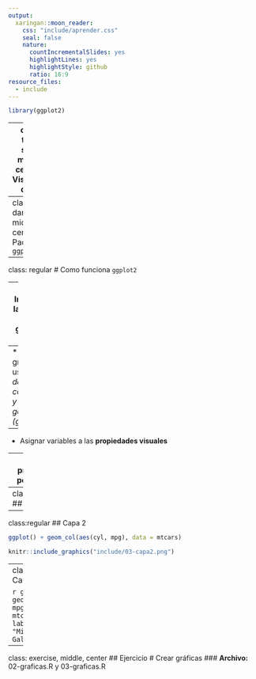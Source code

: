 ```yaml
---
output:
  xaringan::moon_reader:
    css: "include/aprender.css"
    seal: false
    nature:
      countIncrementalSlides: yes
      highlightLines: yes
      highlightStyle: github
      ratio: 16:9
resource_files:
  - include
---
```

```r
library(ggplot2)
```
---
class: title-slide, middle, center
# Visualizar datos

---
class: dark, middle, center
# Paquete `ggplot2`

---
class: regular
# Como funciona `ggplot2`

--
* Implementa la **gramática de las gráficas** en **R**

--
* Cualquier gráfica usando: *datos, coordenadas y objetos geométricos (geoms)*

--
* Asignar variables a las **propiedades visuales** 

--
* Se programa por **capas**

---
class:regular
## Capa 1
```r
ggplot()
```
```r
knitr::include_graphics("include/03-capa1.png")
```
---
class:regular
## Capa 2

```r
ggplot() + geom_col(aes(cyl, mpg), data = mtcars)
```
```r
knitr::include_graphics("include/03-capa2.png")
```
---
class:regular
## Capa 3

```r
ggplot() + geom_col(aes(cyl, mpg), data = mtcars) + labs(title = "Millas por Galon")
```
```r
knitr::include_graphics("include/03-capa3.png")
```

---
class: exercise, middle, center
## Ejercicio
# Crear gráficas
### **Archivo:** 02-graficas.R y 03-graficas.R
